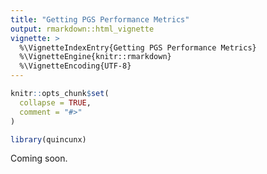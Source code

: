 ```yaml
---
title: "Getting PGS Performance Metrics"
output: rmarkdown::html_vignette
vignette: >
  %\VignetteIndexEntry{Getting PGS Performance Metrics}
  %\VignetteEngine{knitr::rmarkdown}
  %\VignetteEncoding{UTF-8}
---
```


```r
knitr::opts_chunk$set(
  collapse = TRUE,
  comment = "#>"
)
```

```r
library(quincunx)
```

Coming soon.
